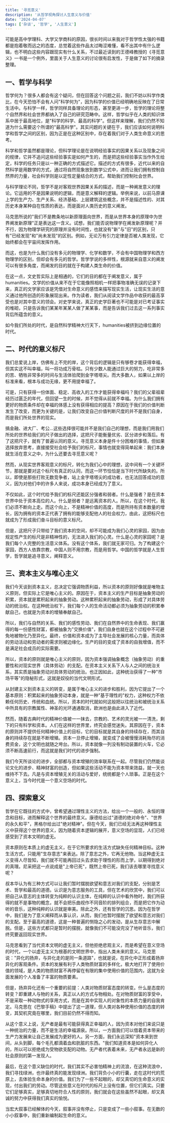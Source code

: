 ```yaml
---
title: '寻觅意义'
description: '从哲学视角探讨人生意义与价值'
date: '2024-04-07'
tags: ['杂谈', '哲学', '人生意义']
---
```


可能是高中学理科、大学又学商科的原因，很长时间以来我对于哲学性太强的书籍都是抱着敬而远之的态度，总觉着这些作品太过晦涩难懂，看不出其中有什么逻辑，也不明白这些内容跟现实有什么关系，不过最近读到的王德峰教授的《寻觅意义》一书是一个例外，里面关于人生意义的讨论很有启发性，于是做了如下的摘录整理。

## 一、哲学与科学

哲学何为？很多人都会有这个疑问，但在回答这个问题之前，我们不妨以科学作类比，在今天恐怕不会有人问"科学何为"，因为科学的价值已经明确地反映在了日常生活中。与科学一样，哲学同样具备理论的形态，甚至更进一步，哲学的理论将整个自然界和社会世界都纳入了自己的研究范畴中。这样，哲学似乎在人类的知识体系中居于最高地位，是"科学的科学、最高的科学"。但这样来理解，我们仍然不知道为什么需要这个所谓的"最高科学"。其实问题的关键在于，我们应该如何说明科学和哲学之间的区别，因为正是在这种区别中，存在着我们对于人类生命意义的思考。

科学和哲学虽然都是理论，但科学理论是在说明经验事实的因果关系以及现象之间的规律，它并不追问这些经验事实是如何产生的，而是把这些经验事实当作外生给定，科学的任务只是以一种正确的方式描述它。描述的方式有很多，近代以来的自然科学是用数学的方式，通过将自然现象放到数学公式中，进而让我们拥有控制自然界的力量，社会科学则是以定性定量结合的方式，帮助我们控制社会世界。

与科学理论不同，哲学不是对客观世界因果关系的描述，而是一种阐发意义的理论。它运用的不是因果说明的逻辑，而是意义解释的逻辑。举例来说，以前马原课上学的生产力、生产关系、经济基础、上层建筑这些概念，并不是描述性的、对其历史本身某种自在性质的表达，而是面对人类历史的意义阐发。

马克思所说的"我们不是教条地以新原理面向世界，而是从世界本身的原理中为世界阐发新原理"正是表达这一含义。试想，我们能否说物理学在阐发新原理呢？并不行，因为物理学研究的原理并没有时间性，也就没有"新"与"旧"的区别，只有"已经发现"和"尚未发现"的区别。例如，无论万有引力定律是否被人类发现，它始终都会在宇宙间发挥作用。

而这，也是为什么我们没有多元的物理学、化学和数学，不会有中国物理学和西方物理学的区别，但却会有多元的哲学。哲学学说的多样性，根源就来自意义的阐发可以有很多角度，而阐发的目的就在于构建人类生命的价值。

在这一点，文史哲实际上是相通的，它们的目的都在于阐发意义，属于humanities。文学的价值从来不在于它能像照相机一样把事物准确无误的记录下来，真正的文学家应该是凭借对生命意义的感悟来描写现实生活，让现实生活的意义通过他所创造的形象展现出来。作为读者，我们从阅读文学作品中收获的最高享受也是对其中意义的领会。对史学来说，真正的史学巨著也不可能是对已考证事实的堆砌，只是告诉我们某某年某某人做了某某事，而是告诉我们过去这一系列事实背后所蕴含的意义。

如今我们所处的时代，是自然科学精神大行天下，humanities被挤到边缘位置的时代。

## 二、时代的意义标尺

我们总爱说上岸，仿佛有上不完的岸，这个背后的逻辑是只有够卷才能获得幸福，但其实这不叫幸福，叫一将功成万骨枯。只有少数人能通过巨大的努力，吃非常多的苦、牺牲非常多的时间与生活体验爬到金字塔塔尖。而大多数人，如果以上岸的标准来看，根本与成功无缘，更不用提幸福了。

可是，只有获得一份体面、稳定、高收入的工作才能获得幸福吗？我们的父辈祖辈经历过匮乏的年代，但回望一生的时候，并不觉得从前就不幸福。为什么我们拥有更好的物质条件却在幸福的体感上没有获得相应的提高？原因在于我们的价值判断发生了改变，而更为关键的是，让我们改变自己价值判断尺度的并不是我们自身，而是我们所处世界的现实。

搞金融、进大厂、考公…这些选择很可能并不是我们自己的理想，而是我们用我们所处的世界给我们的尺子做出的选择，这把尺子能衡量优劣、区分进步和落后。有了这把尺子，就有了普遍认同的意义。寻觅意义本身是件十分困难的事情，但如果选择放弃思考，直接接受社会给予我们的标尺，事情也就变得简单起来：我们本身就生活在意义之中，为什么还要去寻觅意义呢？

然而，从现实世界客观意义的标尺，转化为我们心中的理想，这中间有一个关键环节，那就是要对这个标尺有真正的认同，而这一环节恰恰是当下时代所缺失的。所以，即使是那些打败无数竞争者，站上金字塔塔尖的成功者，也无法回答成功的意义，因为对他们中的许多人来说，成功本身已经成为了意义。

不仅如此，这个时代给予我们的标尺还能区分强者和弱者。什么是强者？是在资本世界中处于资本高位的人。什么是弱者？是远离资本的人。所以，在这个时代，我们必须不断向上走。而这个向上，不是精神价值的高度，而是所持有资本数量的增长，因为拥有的资本正代表了拥有的能够支配他人的社会权力，由此，这把标尺也就成为了形成我们奋斗目标的意义标尺。

但是，这把尺子只带给了我们资本的空间，却不可能成为我们心灵的家园，因为由规定性产生的标尺是非精神性的，无法进入我们的心灵。什么是心灵的家园呢？是我们每个人完整的生活意义体系。没有这个体系，我们就无家可归。为了构建这个家园，西方人依靠宗教，中国人则不用宗教，而是用哲学。中国的哲学就是人生哲学，哲学就是追寻意义，阐释意义。

## 三、资本主义与唯心主义

我们今天谈到资本主义，总决定它强调物质利益，所以资本的原则好像就是唯物主义原则，但实际上它是唯心主义的。原因在于，资本主义的生产目标是抽象劳动的积累，资本就是累积起来的抽象劳动。这种累积起来的抽象劳动，形成了对具体劳动的统治权。在这种统治权下，我们每个人的生命活动都必须为抽象劳动的积累奉献自己，也就是为资本的增殖奉献自己。

所以，我们与自然的关系、我们的感性劳动、我们在自然界中的生命表现、我们赢得的每一份感性财富，都被抽象为"交换价值"，我们自身也就在这个过程中不可避免地被物化乃至异化。最终，价值和资本成为了主导社会发展的核心力量，而具体的劳动活动和劳动者的需求则被边缘化。生产的目的变成了资本的自我增值，而不是满足社会成员的实际需要。

所以，资本的原则就是唯心主义的原则，因为资本强调抽象概念（抽象劳动）的重要性和对现实世界（具体劳动）的支配。在资本主义关系下人与人之间的统治关系，其实质是抽象劳动对具体劳动的统治。也正因如此，这种统治获得了一种"市场平等"的隐秘形式，这就是奴役的当代文明形式。

从封建主义到资本主义的转变，是属于唯心主义的进步和胜利，因为它提出了一个基本原则：积累起来的抽象劳动本身，就是一种"基于理性的"权力，这种权力不依赖任何历史、传统和血统。所以，资本的时代就如何这般把以往统治和被统治关系中所具有的宗教属性、神圣的光环通通取消，欧洲也是由此进入了近代。

然而，随着古典时代的精神价值被一一抹去，宗教的、艺术的灵光被一一清洗，剩下的只有科学和资本。人们在这样的世界里，终究会感觉迷失。其原因在于，资本的原则并不提供任何精神价值上的目标，它的目标就是其自身的持续存在，而其自身的持续存在就是不断增殖。资本一旦停止增殖，就变成了会被慢慢消耗殆尽的消费资金，这个文明也就随之垮台。所以，资本就像一列没有制动装置的火车，它必须不断高速前行，而这就是我们时代的进步强制。

我们今天所谈论的进步，全部都与资本增殖的效率联系在一起。尽管我们仍然能谈论文化的进步、精神财富的创造，但如果这些活动不能为资本带来效益，就一天也维持不下去。凡是与资本增殖无关的活动与爱好，统统都是个人琐事。正是在这个意义上，当今时代是一个意义空场的时代。

## 四、探索意义

哲学在它既往的方式中，曾希望通过理性主义的方法，给出一个一般的、永恒的理念和目标，进而解释这个世界的最终意义。康德给出过"道德的绝对命令"、"世界的永久和平"，黑格尔给出过"绝对精神"。但在今天，我们已经无法再这种理性主义中获得这个世界的意义，因为随着资本逻辑的展开，意义空场的显现，人们已经感受到了资本文明的虚无。

资本原则在本质上的虚无主义，在于它所要求的生活方式缺失任何精神目标。这种生活方式，只能用"生存意志"来表达。除了意志之外，它再无他物。当这种虚无主义变得人尽皆知，我们就不可能再回过头去求助于理性的形而上学，以期得到绝对的真理。尼采把这一点说成是"上帝已死"，既然上帝已死，我们该去哪里寻找意义呢？

叔本华认为有三种方式可以让我们暂时摆脱欲望和意志对我们的支配，分别是艺术、哲学和最高的道德。认识是为意志服务的工具，但在艺术的欣赏中，我们可以把自己从意志的主体转变为纯粹的认识主体，在纯粹的认识中看外物时，我们所获得的就不是事物的概念，就不会把乐曲视作不同音阶的排列组合，而是把它作为动听的音乐，这种纯粹的认识就是审美。除此之外，还有哲学的沉思。因为在哲学中，我们是为了意义阐释而从事认识，从而，我们也暂时摆脱了欲望和意志对我们的支配。至于最高的道德，这是一种普遍的恻隐之心的发动，是从生存意志中解脱。但是，这些方式都只是暂时的摆脱，就像我们不可能没完没了地听音乐，我们终究要返回现实世界。

马克思看到了当代资本文明的虚无主义，但他拒绝悲观主义，而是希望在意义空场的时代，一个以虚无主义为根基的文明世界中，指出人类未来的意义。马克思说："异化的扬弃，与异化走的是同一条道路"，也就是说，在异化中正形成着扬弃异化的客观条件。资本的发展有利于人类物质财富的多样化，极大地打开了使用价值的领域，是人类的物质财富不再停留在有限的集中使用价值的范围内，这就为全面发展的个人准备了丰富的物质要素。

但是，扬弃异化还有一个重要的前提：人类对物质财富态度的转变。什么是态度的转变？即重建人与物的关系，真正以人的方式与物相处。在对物质财富的享受中，不是采取一种动物式的享用方式，而是在其中实现人的对象性的本质力量的自我肯定。马克思在《巴黎手稿》中提出了这一道理，但人类对各种使用价值的态度的转变，其契机究竟在哪里，我们目前仍然不得而知。

从这个意义上说，无产者是最有可能获得真正幸福的人，因为资本对他们来说只是一种统治的力量，而不是生活的幸福源泉。所以，一方面我们可以借着资本带来的生产力发展来让自己发展成为更好的人。另一方面，我们永远深知"资本来到世间，从头到脚，每个毛孔都滴着血和肮脏的东西。"我们知道资本是如何异化人的，所以可以拒绝成为受物欲支配的动物。无产者代表着未来，无产者永远是新的社会原则的第一发现人。

最后，在这个意义缺位的时代，我们其实不必害怕精神上的流浪，在这种流浪中，我们寻找绿洲，也许最终真的能发现绿洲。我们背负小小的行囊，走在这时代的荒原上，去体验生命本身的价值。我们为了一些不起眼的，却又真切的生命意义的实现，付出我们的劳动。尽管这些意义在时代的标尺上没有位置，但它们真实。只要它们足够真实，足够真切地符合人性的原则，我们就会在这些虽然不起眼，却又真诚的努力中获得我们真实的愉悦。

当宏大叙事已经解体的今天，叙事并没有停止，只是变成了一些小叙事。在无数的小小叙事中，我们重新编制起生命的意义。
